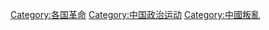 {{Catmore}}

[[Category:各国革命|Category:各国革命]]
[[Category:中国政治运动|Category:中国政治运动]]
[[Category:中國叛亂|Category:中國叛亂]]